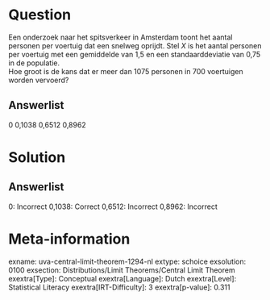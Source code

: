 Question
========

Een onderzoek naar het spitsverkeer in Amsterdam toont het aantal
personen per voertuig dat een snelweg oprijdt. Stel *X* is het aantal
personen per voertuig met een gemiddelde van 1,5 en een
standaarddeviatie van 0,75 in de populatie.\
Hoe groot is de kans dat er meer dan 1075 personen in 700 voertuigen
worden vervoerd?

Answerlist
----------

0
0,1038
0,6512
0,8962

Solution
========

Answerlist
----------

0: Incorrect
0,1038: Correct
0,6512: Incorrect
0,8962: Incorrect

Meta-information
================
exname: uva-central-limit-theorem-1294-nl
extype: schoice
exsolution: 0100
exsection: Distributions/Limit Theorems/Central Limit Theorem
exextra[Type]: Conceptual
exextra[Language]: Dutch
exextra[Level]: Statistical Literacy
exextra[IRT-Difficulty]: 3
exextra[p-value]: 0.311
